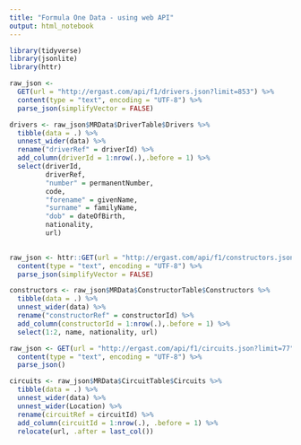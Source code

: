 ```yaml
---
title: "Formula One Data - using web API"
output: html_notebook
---
```


```r
library(tidyverse)
library(jsonlite)
library(httr)
```

```r
raw_json <- 
  GET(url = "http://ergast.com/api/f1/drivers.json?limit=853") %>%
  content(type = "text", encoding = "UTF-8") %>% 
  parse_json(simplifyVector = FALSE)

drivers <- raw_json$MRData$DriverTable$Drivers %>% 
  tibble(data = .) %>% 
  unnest_wider(data) %>% 
  rename("driverRef" = driverId) %>% 
  add_column(driverId = 1:nrow(.),.before = 1) %>% 
  select(driverId, 
         driverRef,
         "number" = permanentNumber,
         code, 
         "forename" = givenName,
         "surname" = familyName,
         "dob" = dateOfBirth,
         nationality,
         url)
  
```

```r
raw_json <- httr::GET(url = "http://ergast.com/api/f1/constructors.json?limit=211") %>% 
  content(type = "text", encoding = "UTF-8") %>% 
  parse_json(simplifyVector = FALSE)

constructors <- raw_json$MRData$ConstructorTable$Constructors %>% 
  tibble(data = .) %>% 
  unnest_wider(data) %>% 
  rename("constructorRef" = constructorId) %>% 
  add_column(constructorId = 1:nrow(.),.before = 1) %>% 
  select(1:2, name, nationality, url)
```

```r

raw_json <- GET(url = "http://ergast.com/api/f1/circuits.json?limit=77") %>% 
  content(type = "text", encoding = "UTF-8") %>% 
  parse_json()

circuits <- raw_json$MRData$CircuitTable$Circuits %>% 
  tibble(data = .) %>% 
  unnest_wider(data) %>% 
  unnest_wider(Location) %>% 
  rename(circuitRef = circuitId) %>% 
  add_column(circuitId = 1:nrow(.), .before = 1) %>% 
  relocate(url, .after = last_col())
```

```r

```
